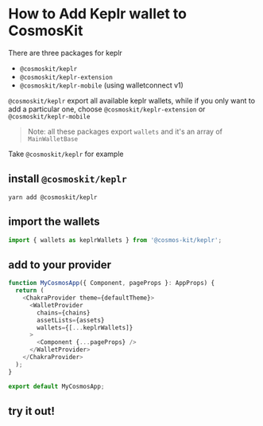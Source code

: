 
# How to Add Keplr wallet to CosmosKit

There are three packages for keplr

- `@cosmoskit/keplr`
- `@cosmoskit/keplr-extension`
- `@cosmoskit/keplr-mobile` (using walletconnect v1)

`@cosmoskit/keplr` export all available keplr wallets, while if you only want to add a particular one, choose `@cosmoskit/keplr-extension` or `@cosmoskit/keplr-mobile`

> Note: all these packages export `wallets` and it's an array of `MainWalletBase`

Take `@cosmoskit/keplr` for example

## install `@cosmoskit/keplr`

```
yarn add @cosmoskit/keplr
```

## import the wallets

```js
import { wallets as keplrWallets } from '@cosmos-kit/keplr';
```

## add to your provider

```js
function MyCosmosApp({ Component, pageProps }: AppProps) {
  return (
    <ChakraProvider theme={defaultTheme}>
      <WalletProvider
        chains={chains}
        assetLists={assets}
        wallets={[...keplrWallets]}
      >
        <Component {...pageProps} />
      </WalletProvider>
    </ChakraProvider>
  );
}

export default MyCosmosApp;
```

## try it out!

<WalletSection walletNames={walletNames}/>

